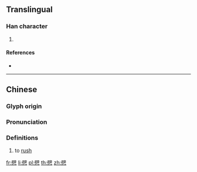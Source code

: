 {{character info/new}}
==Translingual==

===Han character===
{{Han char|rn=61|rad=心|as=13|sn=17|four=70334|canj=SJP,XSJP|ids=⿱辟心}}

# {{defn|Han|sort=心13}}

====References====
* {{Han ref|kx=0404.320|dkj=11294|dj=0744.260|hdz=42359.050|uh=61B5|ud=25013|bh=ECE0|bd=60640}}

----

==Chinese==
{{zh-forms}}

===Glyph origin===
{{Han etym}}

===Pronunciation===
{{zh-pron
|m=pī
|c=bik1
|mc=y
|oc=y
|ma=
|cat=v
}}

===Definitions===
{{zh-hanzi}}

# {{lb|zh|Cantonese}} to [[rush]]

[[fr:憵]]
[[li:憵]]
[[pl:憵]]
[[th:憵]]
[[zh:憵]]